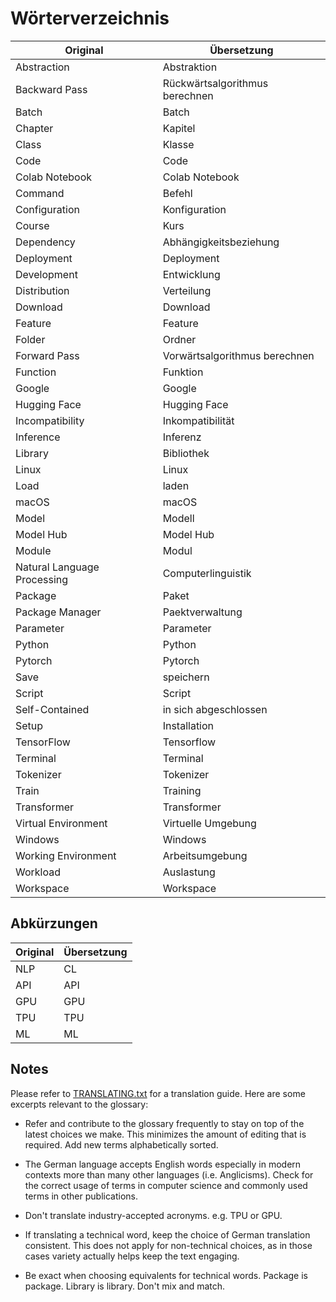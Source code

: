 # Wörterverzeichnis

| Original                    | Übersetzung                     |
|-----------------------------|---------------------------------|
| Abstraction                 | Abstraktion                     |
| Backward Pass               | Rückwärtsalgorithmus berechnen  |
| Batch                       | Batch                           |
| Chapter                     | Kapitel                         |
| Class                       | Klasse                          |
| Code                        | Code                            |
| Colab Notebook              | Colab Notebook                  |
| Command                     | Befehl                          |
| Configuration               | Konfiguration                   |
| Course                      | Kurs                            |
| Dependency                  | Abhängigkeitsbeziehung          |
| Deployment                  | Deployment                      |
| Development                 | Entwicklung                     |
| Distribution                | Verteilung                      |
| Download                    | Download                        |
| Feature                     | Feature                         |
| Folder                      | Ordner                          |
| Forward Pass                | Vorwärtsalgorithmus berechnen   |
| Function                    | Funktion                        |
| Google                      | Google                          |
| Hugging Face                | Hugging Face                    |
| Incompatibility             | Inkompatibilität                |
| Inference                   | Inferenz                        |
| Library                     | Bibliothek                      |
| Linux                       | Linux                           |
| Load                        | laden                           |
| macOS                       | macOS                           |
| Model                       | Modell                          |
| Model Hub                   | Model Hub                       |
| Module                      | Modul                           |
| Natural Language Processing | Computerlinguistik              |
| Package                     | Paket                           |
| Package Manager             | Paektverwaltung                 |
| Parameter                   | Parameter                       |
| Python                      | Python                          |
| Pytorch                     | Pytorch                         |
| Save                        | speichern                       |
| Script                      | Script                          |
| Self-Contained              | in sich abgeschlossen           |
| Setup                       | Installation                    |
| TensorFlow                  | Tensorflow                      |
| Terminal                    | Terminal                        |
| Tokenizer                   | Tokenizer                       |
| Train                       | Training                        |
| Transformer                 | Transformer                     |
| Virtual Environment         | Virtuelle Umgebung              |
| Windows                     | Windows                         |
| Working Environment         | Arbeitsumgebung                 |
| Workload                    | Auslastung                      |
| Workspace		              | Workspace                       |
      

## Abkürzungen

| Original  | Übersetzung |
|-----------|-------------|
| NLP       | CL          |
| API       | API         |
| GPU       | GPU         |
| TPU       | TPU         |
| ML        | ML          |

## Notes

Please refer to [TRANSLATING.txt](/chapters/de/TRANSLATING.txt) for a translation guide. Here are some excerpts relevant to the glossary:

- Refer and contribute to the glossary frequently to stay on top of the latest
  choices we make. This minimizes the amount of editing that is required.
  Add new terms alphabetically sorted.

- The German language accepts English words especially in modern contexts more 
    than many other languages (i.e. Anglicisms). Check for the correct usage of 
    terms in computer science and commonly used terms in other publications.

- Don't translate industry-accepted acronyms. e.g. TPU or GPU.

- If translating a technical word, keep the choice of German translation consistent.
   This does not apply for non-technical choices, as in those cases variety actually
   helps keep the text engaging.

- Be exact when choosing equivalents for technical words. Package is package.
  Library is library. Don't mix and match.

